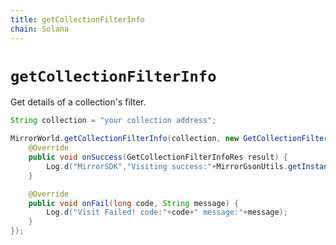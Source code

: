 ```yaml
---
title: getCollectionFilterInfo
chain: Solana
---
```


# `getCollectionFilterInfo`
Get details of a collection's filter.
```java
String collection = "your collection address";

MirrorWorld.getCollectionFilterInfo(collection, new GetCollectionFilterInfoListener() {
    @Override
    public void onSuccess(GetCollectionFilterInfoRes result) {
        Log.d("MirrorSDK","Visiting success:"+MirrorGsonUtils.getInstance().toJson(result));
    }

    @Override
    public void onFail(long code, String message) {
        Log.d("Visit Failed! code:"+code+" message:"+message);
    }
});
```
